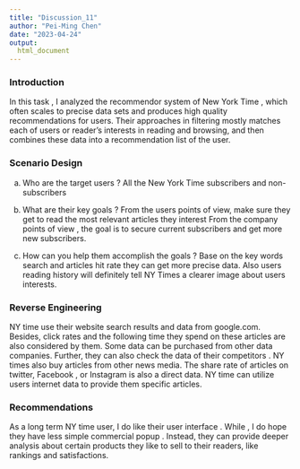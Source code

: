 ```yaml
---
title: "Discussion_11"
author: "Pei-Ming Chen"
date: "2023-04-24"
output:
  html_document
---
```


### Introduction
In this task , I analyzed the recommendor system of New York Time , which often scales to precise data sets and produces high quality recommendations for users.  Their approaches in filtering mostly matches each of users or reader’s interests in reading and browsing, and then combines these data into a recommendation list of the user. 

### Scenario Design

a) Who are the target users ?
All the New York Time subscribers and non-subscribers 

b) What are their key goals ?
From the users points of view, make sure they get to read the most relevant articles they interest 
From the  company points of view , the goal is to secure current  subscribers and get more new subscribers. 

c) How can you help them accomplish the goals ?
Base on the key words search and articles hit rate they can get more precise data. Also users reading history will definitely tell NY Times a clearer image about users interests. 


### Reverse Engineering
NY time use their website search results and data from google.com.  Besides, click rates and the following time they spend on these articles are also considered by them.  Some data can be purchased from other data companies.  Further, they can also check the data of their competitors . NY times also buy articles from other news media.  The share rate of articles on twitter, Facebook , or Instagram is also a direct data. NY time can utilize users internet data to provide them specific articles. 

### Recommendations 

As a long term NY time user, I do like their user interface . While , I do hope they have less simple commercial popup . Instead, they can provide deeper analysis about certain products they like to sell to their readers, like rankings and satisfactions. 

